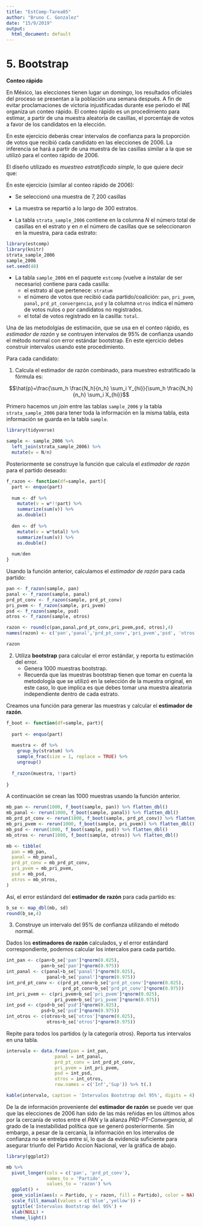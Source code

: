 ```yaml
---
title: "EstComp-Tarea05"
author: "Bruno C. Gonzalez"
date: "15/9/2019"
output:
  html_document: default
---
```

# 5. Bootstrap {-}

**Conteo rápido**

En México, las elecciones tienen lugar un domingo, los resultados oficiales del proceso se presentan a la población una semana después. A fin de evitar proclamaciones de victoria injustificadas durante ese periodo el INE organiza un conteo rápido. El conteo rápido es un procedimiento para estimar, a partir de una muestra aleatoria de casillas, el porcentaje de votos a favor de los candidatos en la elección. 

En este ejercicio deberás crear intervalos de confianza para la proporción de votos que recibió cada candidato en las elecciones de 2006. La inferencia se hará a partir de una muestra de las casillas similar a la que se utilizó para el conteo rápido de 2006.

El diseño utilizado es *muestreo estratificado simple*, lo que quiere decir que:

En este ejercicio (similar al conteo rápido de 2006):

* Se seleccionó una muestra de $7,200$ casillas

* La muestra se repartió a lo largo de 300 estratos. 

* La tabla `strata_sample_2006` contiene en la columna $N$ el número total de casillas en el estrato y en $n$ el número de casillas que se seleccionaron en la muestra, para cada estrato:

```r
library(estcomp)
library(knitr)
strata_sample_2006
sample_2006
set.seed(48)
```

* La tabla `sample_2006` en el paquete `estcomp` (vuelve a instalar de ser necesario) contiene para cada casilla:
    + el estrato al que pertenece: `stratum`
    + el número de votos que recibió cada partido/coalición: `pan`, `pri_pvem`, `panal`, `prd_pt_convergencia`, `psd` y la columna `otros` indica el número de votos nulos o por candidatos no registrados.
    + el total de votos registrado en la casilla: `total`.

Una de las metodolgías de estimación, que se usa en el conteo rápido, es *estimador de razón* y se contruyen intervalos de 95% de confianza usando el método normal con error estándar bootstrap. En este ejercicio debes construir intervalos usando este procedimiento.

Para cada candidato:

1. Calcula el estimador de razón combinado, para muestreo estratificado la 
fórmula es:

$$\hat{p}=\frac{\sum_h \frac{N_h}{n_h} \sum_i Y_{hi}}{\sum_h \frac{N_h}{n_h} \sum_i X_{hi}}$$

Primero hacemos un *join* entre las tablas `sample_2006` y la tabla `strata_sample_2006` para tener toda la información en la misma tabla, esta información se guarda en la tabla `sample`.

```r
library(tidyverse)

sample <- sample_2006 %>% 
  left_join(strata_sample_2006) %>% 
  mutate(w = N/n)
```

Posteriormente se construye la función que calcula el *estimador de razón* para el partido deseado:

```r
f_razon <- function(df=sample, part){
  part <- enquo(part)
  
  num <- df %>%
    mutate(v = w*!!part) %>% 
    summarize(sum(v)) %>% 
    as.double()  
  
  den <- df %>%
    mutate(v = w*total) %>% 
    summarize(sum(v)) %>% 
    as.double()
  
  num/den
}
```

Usando la función anterior, calculamos el *estimador de razón* para cada partido:

```r

pan <- f_razon(sample, pan)
panal <- f_razon(sample, panal)
prd_pt_conv <- f_razon(sample, prd_pt_conv)
pri_pvem <- f_razon(sample, pri_pvem)
psd <- f_razon(sample, psd)
otros <- f_razon(sample, otros)

razon <- round(c(pan,panal,prd_pt_conv,pri_pvem,psd, otros),4)
names(razon) <- c('pan','panal','prd_pt_conv','pri_pvem','psd', 'otros')

razon

```


2. Utiliza **bootstrap** para calcular el error estándar, y reporta tu estimación del error.
    + Genera 1000 muestras bootstrap.
    + Recuerda que las muestras bootstrap tienen que tomar en cuenta la metodología que se utilizó en la selección de la muestra original, en este caso, lo que implica es que debes tomar una muestra aleatoria independiente dentro de cada estrato.
    
Creamos una función para generar las muestras y calcular el **estimador de razón**.

```r
f_boot <- function(df=sample, part){
  
  part <- enquo(part)
  
  muestra <- df %>% 
    group_by(stratum) %>%
    sample_frac(size = 1, replace = TRUE) %>% 
    ungroup()
  
  f_razon(muestra, !!part)
  
}
```

A continuación se crean las 1000 muestras usando la función anterior.

```r
mb_pan <- rerun(1000, f_boot(sample, pan)) %>% flatten_dbl()
mb_panal <- rerun(1000, f_boot(sample, panal)) %>% flatten_dbl()
mb_prd_pt_conv <- rerun(1000, f_boot(sample, prd_pt_conv)) %>% flatten_dbl()
mb_pri_pvem <- rerun(1000, f_boot(sample, pri_pvem)) %>% flatten_dbl()
mb_psd <- rerun(1000, f_boot(sample, psd)) %>% flatten_dbl()
mb_otros <- rerun(1000, f_boot(sample, otros)) %>% flatten_dbl()

mb <- tibble(
  pan = mb_pan,
  panal = mb_panal,
  prd_pt_conv = mb_prd_pt_conv,
  pri_pvem = mb_pri_pvem,
  psd = mb_psd,
  otros = mb_otros,
)

```

Así, el error estándard del **estimador de razón** para cada partido es:

```r

b_se <- map_dbl(mb, sd)
round(b_se,4)

```


3. Construye un intervalo del 95% de confianza utilizando el método normal.

Dados los **estimadores de razón** calculados, y el error estándard correspondiente, podemos calcular los intercalos para cada partido.

```r

int_pan <- c(pan+b_se['pan']*qnorm(0.025),
             pan+b_se['pan']*qnorm(0.975))
int_panal <- c(panal+b_se['panal']*qnorm(0.025),
               panal+b_se['panal']*qnorm(0.975))
int_prd_pt_conv <- c(prd_pt_conv+b_se['prd_pt_conv']*qnorm(0.025),
                     prd_pt_conv+b_se['prd_pt_conv']*qnorm(0.975))
int_pri_pvem <- c(pri_pvem+b_se['pri_pvem']*qnorm(0.025),
                  pri_pvem+b_se['pri_pvem']*qnorm(0.975))
int_psd <- c(psd+b_se['psd']*qnorm(0.025),
             psd+b_se['psd']*qnorm(0.975))
int_otros <- c(otros+b_se['otros']*qnorm(0.025),
               otros+b_se['otros']*qnorm(0.975))

```


Repite para todos los partidos (y la categoría otros). Reporta tus intervalos en una tabla.

```r
intervalo <- data.frame(pan = int_pan,
                  panal = int_panal,
                  prd_pt_conv = int_prd_pt_conv,
                  pri_pvem = int_pri_pvem,
                  psd = int_psd,
                  otros = int_otros,
                  row.names = c('Inf','Sup')) %>% t(.)

kable(intervalo, caption = 'Intervalos Bootstrap del 95%', digits = 4)

```

De la de información proveniente del **estimador de razón** se puede ver que que las elecciones de 2006 han sido de las más reñidas en los últimos años por la cercanía de votos entre el *PAN* y la alianza *PRD-PT-Convergencia*, al grado de la inestabilidad política que se generó posteriormente. Sin embargo, a pesar de la cercanía, la información en los intervalos de confianza no se entrelpa entre sí, lo que da evidencia suficiente para asegurar triunfo del Partido Accion Nacional, ver la gráfica de abajo.

```r

library(ggplot2)

mb %>% 
  pivot_longer(cols = c('pan', 'prd_pt_conv'), 
               names_to = 'Partido', 
               values_to = 'razon') %>% 
  ggplot() +
  geom_violin(aes(x = Partido, y = razon, fill = Partido), color = NA) +
  scale_fill_manual(values = c('blue','yellow')) +
  ggtitle('Intervalos Bootstrap del 95%') +
  xlab(NULL) +
  theme_light()

```


